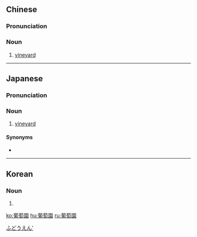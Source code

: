 {{also|葡萄园}}
==Chinese==
{{zh-forms|s=葡萄园|type=21}}
{{wikipedia|lang=zh}}

===Pronunciation===
{{zh-pron
|m=pútáoyuán
|c=pou4 tou4 jyun4
|h=pfs=phù-thò-yèn
|cat=n
}}

===Noun===
{{zh-noun}}

# [[vineyard]]

{{zh-cat|Grapevines}}

----

==Japanese==
{{wikipedia|lang=ja}}
{{ja-kanjitab|ぶ|どう|えん|yomi=o}}

===Pronunciation===
{{ja-pron|yomi=o|ぶどうえん}}

===Noun===
{{ja-noun|ぶどうえん|hhira=ぶだうゑん}}

# [[vineyard]]

====Synonyms====
* {{ja-r|葡萄畑|ぶどうばたけ}}

[[Category:ja:Grapevines|ふどうえん']]

----

==Korean==
{{ko-hanjatab}}

===Noun===
{{ko-noun|hangeul=포도원}}

# {{hanja form of|포도원|vineyard}}

[[ko:葡萄園]]
[[hu:葡萄園]]
[[ru:葡萄園]]